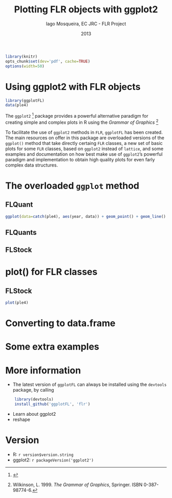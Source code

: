 % Plotting FLR objects with ggplot2
% Iago Mosqueira, EC JRC - FLR Project
% 2013

```r
library(knitr)
opts_chunk$set(dev='pdf', cache=TRUE)
options(width=50)
```

# Using ggplot2 with FLR objects
```r
library(ggplotFL)
data(ple4)
```

The `ggplot2` ^[\url{http://ggplot2.org/}] package provides a powerful alternative paradigm for creating simple and complex plots in R using the *Grammar of Graphics* ^[Wilkinson, L. 1999. *The Grammar of Graphics*, Springer. ISBN 0-387-98774-6.]

To facilitate the use of `ggplot2` methods in `FLR`, `ggplotFL` has been created. The main resources on offer in this package are overloaded versions of the `ggplot()` method that take directly certaing `FLR` classes, a new set of basic plots for some `FLR` classes, based on `ggplot2` instead of `lattice`, and some examples and documentation on how best make use of `ggplot2`'s powerful paradigm and implementation to obtain high quality plots for even farly complex data structures.

# The overloaded `ggplot` method

## FLQuant

```r
ggplot(data=catch(ple4), aes(year, data)) + geom_point() + geom_line()
```

## FLQuants

## FLStock

# plot() for FLR classes

## FLStock
```r
plot(ple4)
```
# Converting to data.frame

# Some extra examples

# More information

* The latest version of `ggplotFL` can always be installed using the `devtools` package, by calling
```r
	library(devtools)
	install_github('ggplotFL', 'flr')
```
* Learn about ggplot2
* reshape

# Version

* R: `r version$version.string`
* ggplot2: `r packageVersion('ggplot2')`
